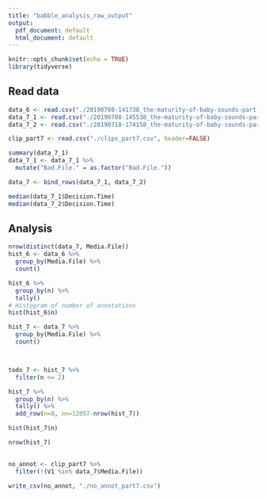 ```yaml
---
title: "babble_analysis_raw_output"
output:
  pdf_document: default
  html_document: default
---
```


```r
knitr::opts_chunk$set(echo = TRUE)
library(tidyverse)
```



## Read data

```r
data_6 <- read.csv("./20190708-141738_the-maturity-of-baby-sounds-part-6_answers.csv", sep=';')
data_7_1 <- read.csv("./20190708-145538_the-maturity-of-baby-sounds-part-7_answers.csv", sep=';')
data_7_2 <- read.csv("./20190718-174158_the-maturity-of-baby-sounds-part-7_answers.csv", sep=';')

clip_part7 <- read.csv("./clips_part7.csv", header=FALSE)

summary(data_7_1)
data_7_1 <- data_7_1 %>% 
  mutate("Bad.File." = as.factor("Bad.File."))

data_7 <- bind_rows(data_7_1, data_7_2)

median(data_7_1$Decision.Time)
median(data_7_2$Decision.Time)
```


## Analysis

```r

nrow(distinct(data_7, Media.File))
hist_6 <- data_6 %>%
  group_by(Media.File) %>% 
  count()

hist_6 %>% 
  group_by(n) %>% 
  tally()
# Histogram of number of annotations
hist(hist_6$n)

hist_7 <- data_7 %>%
  group_by(Media.File) %>% 
  count()



todo_7 <- hist_7 %>% 
  filter(n <= 2)

hist_7 %>% 
  group_by(n) %>% 
  tally() %>% 
  add_row(n=0, nn=12057-nrow(hist_7))

hist(hist_7$n)

nrow(hist_7)
  
```

```r
no_annot <- clip_part7 %>% 
  filter(!(V1 %in% data_7$Media.File))

write_csv(no_annot, "./no_annot_part7.csv")
```
